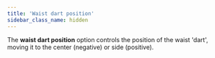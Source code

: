 ```yaml
---
title: 'Waist dart position'
sidebar_class_name: hidden
---
```


The **waist dart position** option controls the position of the waist 'dart', moving it to the center (negative) or side (positive).
